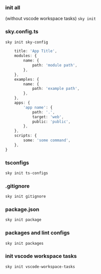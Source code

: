 ### init all
(without vscode workspace tasks)
```sky init```

### sky.config.ts
```sh
sky init sky-config
```

```ts
    title: 'App Title',
    modules: {
        name: {
            path: 'module path',
        },
    },
    examples: {
        name: {
            path: 'example path',
        },
    },
    apps: {
        'app name': {
            path: '.',
            target: 'web',
            public: 'public',
        },
    },
    scripts: {
        some: 'some command',
    },
}
```

### tsconfigs
```sh
sky init ts-configs
```

### .gitignore
```sh
sky init gitignore
```

### package.json
```sh
sky init package
```

### packages and lint configs
```sh
sky init packages
```

### init vscode workspace tasks
```sh
sky init vscode-workspace-tasks
```


